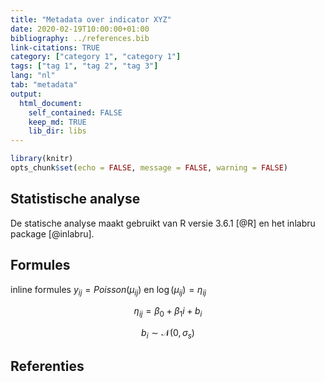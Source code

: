 ```yaml
---
title: "Metadata over indicator XYZ"
date: 2020-02-19T10:00:00+01:00
bibliography: ../references.bib
link-citations: TRUE
category: ["category 1", "category 1"]
tags: ["tag 1", "tag 2", "tag 3"]
lang: "nl"
tab: "metadata" 
output: 
  html_document:
    self_contained: FALSE
    keep_md: TRUE
    lib_dir: libs
---
```


```r
library(knitr)
opts_chunk$set(echo = FALSE, message = FALSE, warning = FALSE)
```

## Statistische analyse

De statische analyse maakt gebruikt van R versie 3.6.1 [@R] en het inlabru package [@inlabru].

## Formules

inline formules $y_{ij} = Poisson(\mu_{ij})$ en $\log(\mu_{ij}) = \eta_{ij}$

$$\eta_{ij} = \beta_0 + \beta_1i + b_i$$

$$b_i \sim \mathcal{N}(0, \sigma_s)$$

## Referenties
